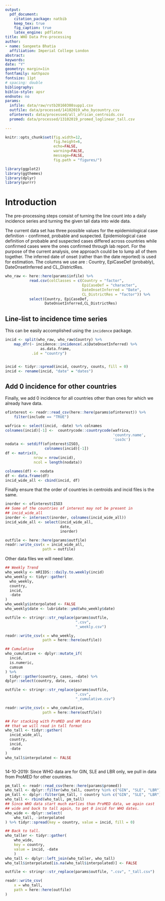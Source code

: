 ```yaml
---
output: 
  pdf_document:
    citation_package: natbib
    keep_tex: true
    fig_caption: true
    latex_engine: pdflatex
title: WHO Data Pre-processing
author:
- name: Sangeeta Bhatia
  affiliation: Imperial College London
abstract: 
keywords: 
date: "Y"
geometry: margin=1in
fontfamily: mathpazo
fontsize: 11pt
# spacing: double
bibliography: 
biblio-style: apsr
endnote: no
params:
  infile: data/raw/rstb20160308supp1.csv
  outfile: data/processed/14102019_who_bycountry.csv
  ofinterest: data/processed/all_african_centroids.csv
  promed: data/processed/13102019_promed_loglinear_tall.csv
  
---
```

```r
knitr::opts_chunk$set(fig.width=12,
                      fig.height=6,
                      echo=FALSE,
                      warning=FALSE,
                      message=FALSE,
                      fig.path = "figures/")
```

```r
library(ggplot2)
library(ggthemes)
library(dplyr)
library(purrr)

```

# Introduction

The pre-processing steps consist of turning the line count into a
daily incidence series and turning the given tall data into wide data.


The current data set has three possible values for the epidemiological
case definition - confirmed, probable and suspected.
Epidemiological case definition of probable and suspected cases
differed across countries while confirmed cases were the ones
confirmed through lab report. For the purpose of the current analysis,
one approach could be to lump all of them together. The inferred date of
onset (rather than the date reported) is used for estimation.
The columns we use are : Country, EpiCaseDef (probably),
DateOnsetInferred and CL_DistrictRes. 


```r


who_raw <- here::here(params$infile) %>%
           read.csv(colClasses = c(Country = "factor",
                                   EpiCaseDef = "character",
                                   DateOnsetInferred = "Date",
                                   CL_DistrictRes = "factor")) %>%
           select(Country, EpiCaseDef,
                  DateOnsetInferred,CL_DistrictRes) 
```

## Line-list to incidence time series

This can be easily accomplished using the `incidence` package.

```r
incid <- split(who_raw, who_raw$Country) %>%
    map_dfr(~ incidence::incidence(.x$DateOnsetInferred) %>%
                as.data.frame,
            .id = "country")


incid <- tidyr::spread(incid, country, counts, fill = 0)
incid <- rename(incid, "date" = "dates")
```


## Add 0 incidence for other countries

Finally, we add 0 incidence for all countries other than ones for
which we already have data. 

```r

ofinterest <- readr::read_csv(here::here(params$ofinterest)) %>%
    filter(include == "TRUE")

wafrica <- select(incid, -date) %>% colnames
colnames(incid)[-1] <-  countrycode::countrycode(wafrica,
                                                 'country.name',
                                                 'iso3c')
nodata <- setdiff(ofinterest$ISO3,
                  colnames(incid)[-1])
df <- matrix(0,
             nrow = nrow(incid),
             ncol = length(nodata))

colnames(df) <- nodata
df <- data.frame(df)
incid_wide_all <- cbind(incid, df)

```

Finally ensure that the order of countries in centroids and incid 
files is the same.

```r
inorder <- ofinterest$ISO3
## Some of the countries of interest may not be present in
## incid_wide_all
inorder <- intersect(inorder, colnames(incid_wide_all))
incid_wide_all <- select(incid_wide_all,
                         date,
                         inorder)
```

```r
outfile <- here::here(params$outfile)
readr::write_csv(x = incid_wide_all,
                 path = outfile)
```


Other data files we will need later.

```r

## Weekly Trend
who_weekly <- mRIIDS:::daily.to.weekly(incid)
who_weekly <- tidyr::gather(
  who_weekly,
  country,
  incid,
  -date
)
who_weekly$interpolated <- FALSE
who_weekly$date <- lubridate::ymd(who_weekly$date)

outfile <- stringr::str_replace(params$outfile,
                                ".csv",
                                "_weekly.csv")

readr::write_csv(x = who_weekly,
                 path = here::here(outfile))
```

```r
## Cumulative
who_cumulative <- dplyr::mutate_if(
  incid,
  is.numeric,
  cumsum
) %>%
  tidyr::gather(country, cases, -date) %>%
dplyr::select(country, date, cases)

outfile <- stringr::str_replace(params$outfile,
                                ".csv",
                                "_cumulative.csv")

readr::write_csv(x = who_cumulative,
                 path = here::here(outfile))
```

```r
## For stacking with ProMED and HM data
## that we will read in tall format
who_tall <- tidyr::gather(
  incid_wide_all,
  country,
  incid,
  -date
)
who_tall$interpolated <- FALSE



```

14-10-2019: Since WHO data are for GIN, SLE and LBR only, we pull in 
data from ProMED for other countries.


```r
pm_tall <- readr::read_csv(here::here(params$promed))
who_tall <- dplyr::filter(who_tall, country %in% c("GIN", "SLE", "LBR"))
pm_tall <- dplyr::filter(pm_tall, ! country %in% c("GIN", "SLE", "LBR"))
who_tall <- rbind(who_tall, pm_tall)
## Since WHO data start much earlies than ProMED data, we again cast
## wide and back to tall again, to get 0 incid for WHO dates.
who_wide <- dplyr::select(
    who_tall, -interpolated
) %>% tidyr::spread(key = country, value = incid, fill = 0)

## Back to tall.
who_taller <- tidyr::gather(
    who_wide,
    key = country,
    value = incid, -date
    )
who_tall <- dplyr::left_join(who_taller, who_tall)
who_tall$interpolated[is.na(who_tall$interpolated)] <- FALSE

outfile <- stringr::str_replace(params$outfile, ".csv", "_tall.csv")

readr::write_csv(
    x = who_tall,
    path = here::here(outfile)
)
```
